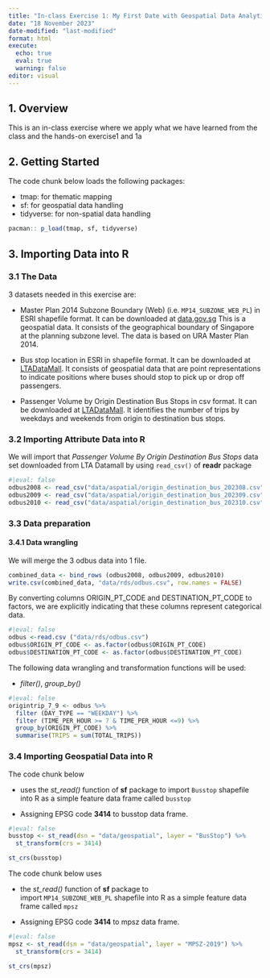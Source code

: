 ```yaml
---
title: "In-class Exercise 1: My First Date with Geospatial Data Analytics"
date: "18 November 2023"
date-modified: "last-modified"
format: html
execute:
  echo: true
  eval: true
  warning: false
editor: visual
---
```


## **1. Overview**

This is an in-class exercise where we apply what we have learned from the class and the hands-on exercise1 and 1a

## 2. Getting Started

The code chunk below loads the following packages:

-   tmap: for thematic mapping
-   sf: for geospatial data handling
-   tidyverse: for non-spatial data handling

```r
pacman:: p_load(tmap, sf, tidyverse)
```

## **3. Importing Data into R**

### **3.1 The Data**

3 datasets needed in this exercise are:

-   Master Plan 2014 Subzone Boundary (Web) (i.e. `MP14_SUBZONE_WEB_PL`) in ESRI shapefile format. It can be downloaded at [data.gov.sg](https://data.gov.sg/) This is a geospatial data. It consists of the geographical boundary of Singapore at the planning subzone level. The data is based on URA Master Plan 2014.

-   Bus stop location in ESRI in shapefile format. It can be downloaded at [LTADataMall](https://www.mytransport.sg/content/mytransport/home/dataMall.html). It consists of geospatial data that are point representations to indicate positions where buses should stop to pick up or drop off passengers.

-   Passenger Volume by Origin Destination Bus Stops in csv format. It can be downloaded at [LTADataMall](https://www.mytransport.sg/content/mytransport/home/dataMall.html). It identifies the number of trips by weekdays and weekends from origin to destination bus stops.

### **3.2 Importing Attribute Data into R**

We will import that *Passenger Volume By Origin Destination Bus Stops* data set downloaded from LTA Datamall by using `read_csv()` of **readr** package

```r
#|eval: false
odbus2008 <- read_csv("data/aspatial/origin_destination_bus_202308.csv")
odbus2009 <- read_csv("data/aspatial/origin_destination_bus_202309.csv")
odbus2010 <- read_csv("data/aspatial/origin_destination_bus_202310.csv")
```

### **3.3 Data preparation**

#### 3.4.1 Data wrangling

We will merge the 3 odbus data into 1 file.

```r
combined_data <- bind_rows (odbus2008, odbus2009, odbus2010)
write.csv(combined_data, "data/rds/odbus.csv", row.names = FALSE)
```

By converting columns ORIGIN_PT_CODE and DESTINATION_PT_CODE to factors, we are explicitly indicating that these columns represent categorical data.

```r
#|eval: false
odbus <-read.csv ("data/rds/odbus.csv")
odbus$ORIGIN_PT_CODE <- as.factor(odbus$ORIGIN_PT_CODE)
odbus$DESTINATION_PT_CODE <- as.factor(odbus$DESTINATION_PT_CODE)

```

The following data wrangling and transformation functions will be used:

-   *filter()*, *group_by()*

```r
#|eval: false
origintrip_7_9 <- odbus %>%
  filter (DAY_TYPE == "WEEKDAY") %>%
  filter (TIME_PER_HOUR >= 7 & TIME_PER_HOUR <=9) %>%
  group_by(ORIGIN_PT_CODE) %>%
  summarise(TRIPS = sum(TOTAL_TRIPS))
```

### **3.4 Importing Geospatial Data into R**

The code chunk below

-   uses the *st_read()* function of **sf** package to import `Busstop` shapefile into R as a simple feature data frame called `busstop`

-   Assigning EPSG code **3414** to busstop data frame.

```r
#|eval: false
busstop <- st_read(dsn = "data/geospatial", layer = "BusStop") %>%
  st_transform(crs = 3414)

st_crs(busstop)
```

The code chunk below uses

-   the *st_read()* function of **sf** package to import `MP14_SUBZONE_WEB_PL` shapefile into R as a simple feature data frame called `mpsz`

-   Assigning EPSG code **3414** to mpsz data frame.

```r
#|eval: false
mpsz <- st_read(dsn = "data/geospatial", layer = "MPSZ-2019") %>%
  st_transform(crs = 3414)

st_crs(mpsz)
```
